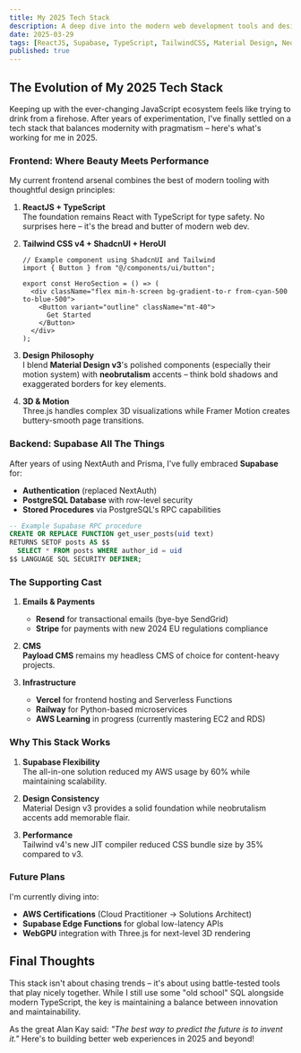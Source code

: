 ```yaml
---
title: My 2025 Tech Stack
description: A deep dive into the modern web development tools and design philosophies shaping my projects in 2025, including React, Supabase, and Material Design v3.
date: 2025-03-29
tags: [ReactJS, Supabase, TypeScript, TailwindCSS, Material Design, Neobrutalism, Next.js, Prisma, AWS]
published: true
---
```


## The Evolution of My 2025 Tech Stack

Keeping up with the ever-changing JavaScript ecosystem feels like trying to drink from a firehose. After years of experimentation, I've finally settled on a tech stack that balances modernity with pragmatism – here's what's working for me in 2025.

### Frontend: Where Beauty Meets Performance

My current frontend arsenal combines the best of modern tooling with thoughtful design principles:

1. **ReactJS + TypeScript**  
   The foundation remains React with TypeScript for type safety. No surprises here – it's the bread and butter of modern web dev.

2. **Tailwind CSS v4 + ShadcnUI + HeroUI**  
   ```tsx
   // Example component using ShadcnUI and Tailwind
   import { Button } from "@/components/ui/button";
   
   export const HeroSection = () => (
     <div className="flex min-h-screen bg-gradient-to-r from-cyan-500 to-blue-500">
       <Button variant="outline" className="mt-40">
         Get Started
       </Button>
     </div>
   );
   ```

3. **Design Philosophy**  
   I blend **Material Design v3**'s polished components (especially their motion system) with **neobrutalism** accents – think bold shadows and exaggerated borders for key elements.

4. **3D & Motion**  
   Three.js handles complex 3D visualizations while Framer Motion creates buttery-smooth page transitions.

### Backend: Supabase All The Things

After years of using NextAuth and Prisma, I've fully embraced **Supabase** for:

- **Authentication** (replaced NextAuth)
- **PostgreSQL Database** with row-level security
- **Stored Procedures** via PostgreSQL's RPC capabilities

```sql
-- Example Supabase RPC procedure
CREATE OR REPLACE FUNCTION get_user_posts(uid text)
RETURNS SETOF posts AS $$
  SELECT * FROM posts WHERE author_id = uid
$$ LANGUAGE SQL SECURITY DEFINER;
```

### The Supporting Cast

1. **Emails & Payments**  
   - **Resend** for transactional emails (bye-bye SendGrid)
   - **Stripe** for payments with new 2024 EU regulations compliance

2. **CMS**  
   **Payload CMS** remains my headless CMS of choice for content-heavy projects.

3. **Infrastructure**  
   - **Vercel** for frontend hosting and Serverless Functions
   - **Railway** for Python-based microservices
   - **AWS Learning** in progress (currently mastering EC2 and RDS)

### Why This Stack Works

1. **Supabase Flexibility**  
   The all-in-one solution reduced my AWS usage by 60% while maintaining scalability.

2. **Design Consistency**  
   Material Design v3 provides a solid foundation while neobrutalism accents add memorable flair.

3. **Performance**  
   Tailwind v4's new JIT compiler reduced CSS bundle size by 35% compared to v3.

### Future Plans

I'm currently diving into:
- **AWS Certifications** (Cloud Practitioner → Solutions Architect)
- **Supabase Edge Functions** for global low-latency APIs
- **WebGPU** integration with Three.js for next-level 3D rendering

## Final Thoughts

This stack isn't about chasing trends – it's about using battle-tested tools that play nicely together. While I still use some "old school" SQL alongside modern TypeScript, the key is maintaining a balance between innovation and maintainability.

As the great Alan Kay said: *"The best way to predict the future is to invent it."* Here's to building better web experiences in 2025 and beyond!
